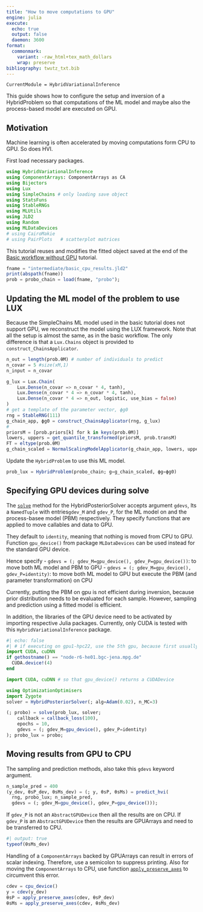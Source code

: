 ```yaml
---
title: "How to move computations to GPU"
engine: julia
execute:
  echo: true
  output: false
  daemon: 3600  
format:
  commonmark:
    variant: -raw_html+tex_math_dollars
    wrap: preserve    
bibliography: twutz_txt.bib
---
```


``` @meta
CurrentModule = HybridVariationalInference  
```

This guide shows how to configure the setup and inversion of a HybridProblem so 
that computations of the ML model and maybe also the process-based model 
are executed on GPU.

## Motivation

Machine learning is often accelerated by moving computations form CPU
to GPU. So does HVI.


First load necessary packages.
```julia
using HybridVariationalInference
using ComponentArrays: ComponentArrays as CA
using Bijectors
using Lux
using SimpleChains # only loading save object
using StatsFuns
using StableRNGs
using MLUtils
using JLD2
using Random
using MLDataDevices
# using CairoMakie
# using PairPlots   # scatterplot matrices
```

This tutorial reuses and modifies the fitted object saved at the end of the 
[Basic workflow without GPU](@ref) tutorial.

```julia
fname = "intermediate/basic_cpu_results.jld2"
print(abspath(fname))
prob = probo_chain = load(fname, "probo");
```

## Updating the ML model of the problem to use LUX

Because the SimpleChains ML model used in the basic tutorial does not support
GPU, we reconstruct the model using the LUX framework.
Note that all the setup is almost the same, as in the basic workflow. The
only difference is that a `Lux.Chains` object is provided to `construct_ChainsApplicator`.

```julia
n_out = length(prob.θM) # number of individuals to predict 
n_covar = 5 #size(xM,1)
n_input = n_covar 

g_lux = Lux.Chain(
    Lux.Dense(n_covar => n_covar * 4, tanh),
    Lux.Dense(n_covar * 4 => n_covar * 4, tanh),
    Lux.Dense(n_covar * 4 => n_out, logistic, use_bias = false)
)
# get a template of the parameter vector, ϕg0
rng = StableRNG(111)
g_chain_app, ϕg0 = construct_ChainsApplicator(rng, g_lux)
#
priorsM = [prob.priors[k] for k in keys(prob.θM)]
lowers, uppers = get_quantile_transformed(priorsM, prob.transM)
FT = eltype(prob.θM)
g_chain_scaled = NormalScalingModelApplicator(g_chain_app, lowers, uppers, FT)
```

Update the `HybridProblem` to use this ML model.
```julia
prob_lux = HybridProblem(probo_chain; g=g_chain_scaled, ϕg=ϕg0)
```

## Specifying GPU devices during solve

The [`solve`](@ref) method for the HybridPosteriorSolver accepts argument `gdevs`,
Its a `NamedTuple` with entries`gdev_M` and `gdev_P`, for the
ML model on and the process-basee model (PBM) respectively.
They specify functions that are applied to move callables and data to GPU.

They default to `identity`, meaning that nothing is moved from CPU to GPU.
Function `gpu_device()` from package `MLDataDevices` can be used instead
for the standard GPU device.

Hence specify
- `gdevs = (; gdev_M=gpu_device(), gdev_P=gpu_device())`: to move both ML model    and PBM to GPU
- `gdevs = (; gdev_M=gpu_device(), gdev_P=identity)`: to move both ML model to GPU but execute the PBM (and parameter transformation) on CPU

Currently, putting the PBM on gpu is not efficient during inversion, because
prior distribution needs to be evaluated for each sample.
However, sampling and prediction using a fitted model is efficient.

In addition, the libraries of the GPU device need to be activated by
importing respective Julia packages.
Currently, only CUDA is tested with this `HybridVariationalInference` package.

```julia
#| echo: false
#| # if executing on gpu1-hpc22, use the 5th gpu, because first usually loaded
import CUDA, cuDNN 
if gethostname() == "node-r6-he01.bgc-jena.mpg.de"
  CUDA.device!(4)
end
```
```julia
import CUDA, cuDNN # so that gpu_device() returns a CUDADevice

using OptimizationOptimisers
import Zygote
solver = HybridPosteriorSolver(; alg=Adam(0.02), n_MC=3)

(; probo) = solve(prob_lux, solver; 
    callback = callback_loss(100), 
    epochs = 10,
    gdevs = (; gdev_M=gpu_device(), gdev_P=identity)
); probo_lux = probo;
```

## Moving results from GPU to CPU

The sampling and prediction methods, also take this `gdevs` keyword argument.

```julia
n_sample_pred = 400
(y_dev, θsP_dev, θsMs_dev) = (; y, θsP, θsMs) = predict_hvi(
  rng, probo_lux; n_sample_pred, 
  gdevs = (; gdev_M=gpu_device(), gdev_P=gpu_device())); 
```

If `gdev_P` is not an `AbstractGPUDevice` then all the results are on CPU.
If `gdev_P` is an `AbstractGPUDevice` then the results are GPUArrays 
and need to be transferred to CPU.

```julia
#| output: true
typeof(θsMs_dev)
```

Handling of a `ComponentArrays` backed by GPUArrays can result
in errors of scalar indexing. Therefore, use a semicolon
to suppress printing.
Also for moving the `ComponentArrays` to CPU, use function
[`apply_preserve_axes`](@ref) to circumvent this error.

```julia
cdev = cpu_device()
y = cdev(y_dev)
θsP = apply_preserve_axes(cdev, θsP_dev)
θsMs = apply_preserve_axes(cdev, θsMs_dev)
```

